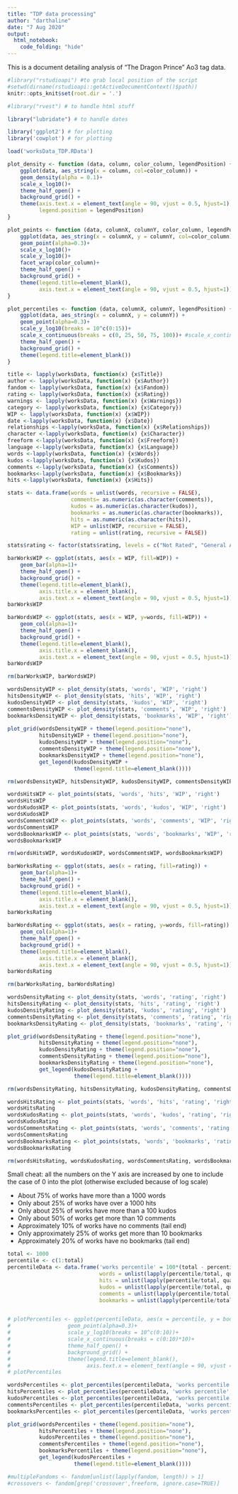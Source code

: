 ```yaml
---
title: "TDP data processing"
author: "darthaline"
date: "7 Aug 2020"
output:
  html_notebook:
    code_folding: "hide"
---
```


This is a document detailing analysis of "The Dragon Prince" Ao3 tag data.

```r
#library("rstudioapi") #to grab local position of the script
#setwd(dirname(rstudioapi::getActiveDocumentContext()$path))
knitr::opts_knit$set(root.dir = '.')

#library("rvest") # to handle html stuff

library("lubridate") # to handle dates

library('ggplot2') # for plotting
library('cowplot') # for plotting

load('worksData_TDP.RData')
```


```r

plot_density <- function (data, column, color_column, legendPosition) {
    ggplot(data, aes_string(x = column, col=color_column)) + 
    geom_density(alpha = 0.1)+
    scale_x_log10()+
    theme_half_open() +
    background_grid() +
    theme(axis.text.x = element_text(angle = 90, vjust = 0.5, hjust=1),
          legend.position = legendPosition)
}

plot_points <- function (data, columnX, columnY, color_column, legendPosition) {
    ggplot(data, aes_string(x = columnX, y = columnY, col=color_column)) + 
    geom_point(alpha=0.3)+
    scale_x_log10()+
    scale_y_log10()+
    facet_wrap(color_column)+
    theme_half_open() +
    background_grid() +
    theme(legend.title=element_blank(),
          axis.text.x = element_text(angle = 90, vjust = 0.5, hjust=1))
}

plot_percentiles <- function (data, columnX, columnY, legendPosition) {
    ggplot(data, aes_string(x = columnX, y = columnY)) + 
    geom_point(alpha=0.3)+
    scale_y_log10(breaks = 10^c(0:15))+
    scale_x_continuous(breaks = c(0, 25, 50, 75, 100))+ #scale_x_continuous(breaks = c(0:10)*10)+
    theme_half_open() +
    background_grid() +
    theme(legend.title=element_blank())
}


```

```r
title <- lapply(worksData, function(x) {x$Title})
author <- lapply(worksData, function(x) {x$Author})
fandom <- lapply(worksData, function(x) {x$Fandom})
rating <- lapply(worksData, function(x) {x$Rating})
warnings <- lapply(worksData, function(x) {x$Warnings})
category <- lapply(worksData, function(x) {x$Category})
WIP <- lapply(worksData, function(x) {x$WIP})
date <-lapply(worksData, function(x) {x$Date})
relationships <-lapply(worksData, function(x) {x$Relationships})
character <-lapply(worksData, function(x) {x$Character})
freeform <-lapply(worksData, function(x) {x$Freeform})
language <-lapply(worksData, function(x) {x$Language})
words <-lapply(worksData, function(x) {x$Words})
kudos <-lapply(worksData, function(x) {x$Kudos})
comments <-lapply(worksData, function(x) {x$Comments})
bookmarks<-lapply(worksData, function(x) {x$Bookmarks})
hits <-lapply(worksData, function(x) {x$Hits})

stats <- data.frame(words = unlist(words, recursive = FALSE),
                    comments= as.numeric(as.character(comments)),
                    kudos = as.numeric(as.character(kudos)),
                    bookmarks = as.numeric(as.character(bookmarks)),
                    hits = as.numeric(as.character(hits)),
                    WIP = unlist(WIP, recursive = FALSE),
                    rating = unlist(rating, recursive = FALSE))

stats$rating <- factor(stats$rating, levels = c("Not Rated", "General Audiences", "Teen And Up Audiences", "Mature", "Explicit"))

```

```r

barWorksWIP <- ggplot(stats, aes(x = WIP, fill=WIP)) + 
    geom_bar(alpha=1)+
    theme_half_open() +
    background_grid() +
    theme(legend.title=element_blank(),
          axis.title.x = element_blank(),
          axis.text.x = element_text(angle = 90, vjust = 0.5, hjust=1))
barWorksWIP

barWordsWIP <- ggplot(stats, aes(x = WIP, y=words, fill=WIP)) + 
    geom_col(alpha=1)+
    theme_half_open() +
    background_grid() +
    theme(legend.title=element_blank(),
          axis.title.x = element_blank(),
          axis.text.x = element_text(angle = 90, vjust = 0.5, hjust=1))
barWordsWIP

rm(barWorksWIP, barWordsWIP)
```


```r

wordsDensityWIP <- plot_density(stats, 'words', 'WIP', 'right')
hitsDensityWIP <- plot_density(stats, 'hits', 'WIP', 'right')
kudosDensityWIP <- plot_density(stats, 'kudos', 'WIP', 'right')
commentsDensityWIP <- plot_density(stats, 'comments', 'WIP', 'right')
bookmarksDensityWIP <- plot_density(stats, 'bookmarks', 'WIP', 'right')
  
plot_grid(wordsDensityWIP + theme(legend.position="none"),
          hitsDensityWIP + theme(legend.position="none"),
          kudosDensityWIP + theme(legend.position="none"),
          commentsDensityWIP + theme(legend.position="none"),
          bookmarksDensityWIP + theme(legend.position="none"),
          get_legend(kudosDensityWIP +
                     theme(legend.title=element_blank())))

rm(wordsDensityWIP, hitsDensityWIP, kudosDensityWIP, commentsDensityWIP, bookmarksDensityWIP)
```

```r
wordsHitsWIP <- plot_points(stats, 'words', 'hits', 'WIP', 'right')
wordsHitsWIP
wordsKudosWIP <- plot_points(stats, 'words', 'kudos', 'WIP', 'right')
wordsKudosWIP
wordsCommentsWIP <- plot_points(stats, 'words', 'comments', 'WIP', 'right')
wordsCommentsWIP
wordsBookmarksWIP <- plot_points(stats, 'words', 'bookmarks', 'WIP', 'right')
wordsBookmarksWIP

rm(wordsHitsWIP, wordsKudosWIP, wordsCommentsWIP, wordsBookmarksWIP)
```

```r

barWorksRating <- ggplot(stats, aes(x = rating, fill=rating)) + 
    geom_bar(alpha=1)+
    theme_half_open() +
    background_grid() +
    theme(legend.title=element_blank(),
          axis.title.x = element_blank(),
          axis.text.x = element_text(angle = 90, vjust = 0.5, hjust=1))
barWorksRating

barWordsRating <- ggplot(stats, aes(x = rating, y=words, fill=rating)) + 
    geom_col(alpha=1)+
    theme_half_open() +
    background_grid() +
    theme(legend.title=element_blank(),
          axis.title.x = element_blank(),
          axis.text.x = element_text(angle = 90, vjust = 0.5, hjust=1))
barWordsRating

rm(barWorksRating, barWordsRating)
```

```r
wordsDensityRating <- plot_density(stats, 'words', 'rating', 'right')
hitsDensityRating <- plot_density(stats, 'hits', 'rating', 'right')
kudosDensityRating <- plot_density(stats, 'kudos', 'rating', 'right')
commentsDensityRating <- plot_density(stats, 'comments', 'rating', 'right')
bookmarksDensityRating <- plot_density(stats, 'bookmarks', 'rating', 'right')

plot_grid(wordsDensityRating + theme(legend.position="none"),
          hitsDensityRating + theme(legend.position="none"),
          kudosDensityRating + theme(legend.position="none"),
          commentsDensityRating + theme(legend.position="none"),
          bookmarksDensityRating + theme(legend.position="none"),
          get_legend(kudosDensityRating +
                     theme(legend.title=element_blank())))

rm(wordsDensityRating, hitsDensityRating, kudosDensityRating, commentsDensityRating, bookmarksDensityRating)
```


```r
wordsHitsRating <- plot_points(stats, 'words', 'hits', 'rating', 'right')
wordsHitsRating
wordsKudosRating <- plot_points(stats, 'words', 'kudos', 'rating', 'right')
wordsKudosRating
wordsCommentsRating <- plot_points(stats, 'words', 'comments', 'rating', 'right')
wordsCommentsRating
wordsBookmarksRating <- plot_points(stats, 'words', 'bookmarks', 'rating', 'right')
wordsBookmarksRating

rm(wordsHitsRating, wordsKudosRating, wordsCommentsRating, wordsBookmarksRating)

```

Small cheat: all the numbers on the Y axis are increased by one to include the case of 0 into the plot (otherwise excluded because of log scale)

* About 75% of works have more than a 1000 words
* Only about 25% of works have over a 1000 hits
* Only about 25% of works have more than a 100 kudos
* Only about 50% of works get more than 10 comments
* Approximately 10% of works have no comments (tail end)
* Only approximately 25% of works get more than 10 bookmarks
* Approximately 20% of works have no bookmarks (tail end)

```r
total <- 1000
percentile <- c(1:total)
percentileData <- data.frame('works percentile' = 100*(total - percentile)/total,
                             words = unlist(lapply(percentile/total, quantile, x = unlist(words))) + 1,
                             hits = unlist(lapply(percentile/total, quantile, x = unlist(hits))) + 1,
                             kudos = unlist(lapply(percentile/total, quantile, x = unlist(kudos))) + 1,
                             comments = unlist(lapply(percentile/total, quantile, x = unlist(comments))) + 1,
                             bookmarks = unlist(lapply(percentile/total, quantile, x = unlist(bookmarks))) + 1 )


# plotPercentiles <- ggplot(percentileData, aes(x = percentile, y = bookmarks)) + 
#                  geom_point(alpha=0.3)+
#                  scale_y_log10(breaks = 10^c(0:10))+
#                  scale_x_continuous(breaks = c(0:10)*10)+
#                  theme_half_open() +
#                  background_grid() +
#                  theme(legend.title=element_blank(),
#                        axis.text.x = element_text(angle = 90, vjust = 0.5, hjust=1))
# plotPercentiles

wordsPercentiles <- plot_percentiles(percentileData, 'works percentile', 'words', 'right')
hitsPercentiles <- plot_percentiles(percentileData, 'works percentile', 'hits', 'right')
kudosPercentiles <- plot_percentiles(percentileData, 'works percentile', 'kudos', 'right')
commentsPercentiles <- plot_percentiles(percentileData, 'works percentile', 'comments', 'right')
bookmarksPercentiles <- plot_percentiles(percentileData, 'works percentile', 'bookmarks', 'right')

plot_grid(wordsPercentiles + theme(legend.position="none"),
          hitsPercentiles + theme(legend.position="none"),
          kudosPercentiles + theme(legend.position="none"),
          commentsPercentiles + theme(legend.position="none"),
          bookmarksPercentiles + theme(legend.position="none"),
          get_legend(kudosPercentiles +
                     theme(legend.title=element_blank())))

#multipleFandoms <- fandom[unlist(lapply(fandom, length)) > 1]
#crossovers <- fandom[grep('crossover',freeform, ignore.case=TRUE)]

```
